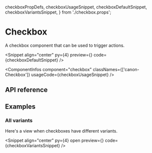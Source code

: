   checkboxPropDefs,
  checkboxUsageSnippet,
  checkboxDefaultSnippet,
  checkboxVariantsSnippet,
} from './checkbox.props';

# Checkbox

A checkbox component that can be used to trigger actions.

<Snippet
  align="center"
  py={4}
  preview={<CheckboxSnippet story="Default" />}
  code={checkboxDefaultSnippet}
/>

<ComponentInfos
  component="checkbox"
  classNames={['canon-Checkbox']}
  usageCode={checkboxUsageSnippet}
/>

## API reference

<PropsTable data={checkboxPropDefs} />

## Examples

### All variants

Here's a view when checkboxes have different variants.

<Snippet
  align="center"
  py={4}
  open
  preview={<CheckboxSnippet story="AllVariants" />}
  code={checkboxVariantsSnippet}
/>
